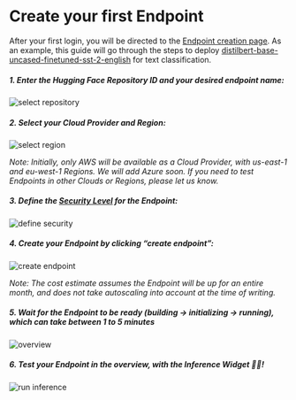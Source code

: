 # Create your first Endpoint

After your first login, you will be directed to the [Endpoint creation page](https://ui.endpoints.huggingface.co/new). As an example, this guide will go through the steps to deploy [distilbert-base-uncased-finetuned-sst-2-english](https://huggingface.co/distilbert-base-uncased-finetuned-sst-2-english) for text classification. 

##### 1. Enter the Hugging Face Repository ID and your desired endpoint name:

![select repository](../../assets/1_repository.png)

##### 2. Select your Cloud Provider and Region:

![select region](../../assets/1_region.png)

_Note: Initially, only AWS will be available as a Cloud Provider, with us-east-1 and eu-west-1 Regions. We will add Azure soon. If you need to test Endpoints in other Clouds or Regions, please let us know._

##### 3. Define the [Security Level](#security-&-authentication) for the Endpoint:

![define security](../../assets/1_security.png)

##### 4. Create your Endpoint by clicking “create endpoint”: 

![create endpoint](../../assets/1_create_cost.png)

_Note: The cost estimate assumes the Endpoint will be up for an entire month, and does not take autoscaling into account at the time of writing._

##### 5. Wait for the Endpoint to be ready (building -> initializing -> running), which can take between 1 to 5 minutes

![overview](../../assets/overview.png)

##### 6. Test your Endpoint in the overview, with the Inference Widget  🏁🎉!

![run inference](../../assets/inference.png)

